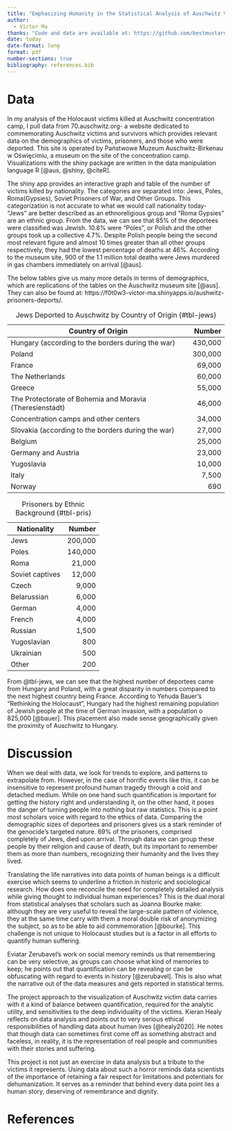 ```yaml
---
title: "Emphasizing Humanity in the Statistical Analysis of Auschwitz Victims"
author: 
  - Victor Ma
thanks: "Code and data are available at: https://github.com/bestmustard/holocaust-victims. Interactive graphs and tables are available at: https://f0t0w3-victor-ma.shinyapps.io/holocaust-victims-shinyapp/ and https://f0t0w3-victor-ma.shinyapps.io/aushwitz-prisoners-deports/"
date: today
date-format: long
format: pdf
number-sections: true
bibliography: references.bib
---
```


# Data

In my analysis of the Holocaust victims killed at Auschwitz concentration camp, I pull data from 70.auschwitz.org- a website dedicated to commemorating Auschwitz victims and survivors which provides relevant data on the demographics of victims, prisoners, and those who were deported. This site is operated by Państwowe Muzeum Auschwitz-Birkenau w Oświęcimiu, a museum on the site of the concentration camp. Visualizations with the shiny package are written in the data manipulation language R [@aus, @shiny, @citeR].

The shiny app provides an interactive graph and table of the number of victims killed by nationality. The categories are separated into: Jews, Poles, Roma(Gypsies), Soviet Prisoners of War, and Other Groups. This categorization is not accurate to what we would call nationality today- "Jews" are better described as an ethnoreligious group and "Roma Gypsies" are an ethnic group. From the data, we can see that 85% of the deportees were classified was Jewish. 10.8% were "Poles", or Polish and the other groups took up a collective 4.7%. Despite Polish people being the second most relevant figure and almost 10 times greater than all other groups respectively, they had the lowest percentage of deaths at 46%. According to the museum site, 900 of the 1.1 million total deaths were Jews murdered in gas chambers immediately on arrival [@aus]. 

The below tables give us many more details in terms of demographics, which are replications of the tables on the Auschwitz museum site [@aus]. They can also be found at: https://f0t0w3-victor-ma.shinyapps.io/aushwitz-prisoners-deports/.


| Country of Origin                                 | Number  |
|---------------------------------------------------|--------:|
| Hungary (according to the borders during the war) | 430,000 |
| Poland                                            | 300,000 |
| France                                            |  69,000 |
| The Netherlands                                   |  60,000 |
| Greece                                            |  55,000 |
| The Protectorate of Bohemia and Moravia (Theresienstadt) |  46,000 |
| Concentration camps and other centers             |  34,000 |
| Slovakia (according to the borders during the war) |  27,000 |
| Belgium                                           |  25,000 |
| Germany and Austria                               |  23,000 |
| Yugoslavia                                        |  10,000 |
| Italy                                             |   7,500 |
| Norway                                            |     690 |
: Jews Deported to Auschwitz by Country of Origin {#tbl-jews}


| Nationality        | Number    |
|--------------------|----------:|
| Jews               | 200,000   |
| Poles              | 140,000   |
| Roma               | 21,000    |
| Soviet captives    | 12,000    |
| Czech              | 9,000     |
| Belarussian        | 6,000     |
| German             | 4,000     |
| French             | 4,000     |
| Russian            | 1,500     |
| Yugoslavian        | 800       |
| Ukrainian          | 500       |
| Other              | 200       |

: Prisoners by Ethnic Background {#tbl-pris}

From @tbl-jews, we can see that the highest number of deportees came from Hungary and Poland, with a great disparity in numbers compared to the next highest country being France. According to Yehuda Bauer's "Rethinking the Holocaust", Hungary had the highest remaining population of Jewish people at the time of German invasion, with a population o 825,000 [@bauer]. This placement also made sense geographically given the proximity of Auschwitz to Hungary. 

# Discussion

When we deal with data, we look for trends to explore, and patterns to extrapolate from. However, in the case of horrific events like this, it can be insensitive to represent profound human tragedy through a cold and detached medium. While on one hand such quantification is important for getting the history right and understanding it, on the other hand, it poses the danger of turning people into nothing but raw statistics. This is a point most scholars voice with regard to the ethics of data. Comparing the demographic sizes of deportees and prisoners gives us a stark reminder of the genocide's targeted nature. 69% of the prisoners, comprised completely of Jews, died upon arrival. Through data we can group these people by their religion and cause of death, but its important to remember them as more than numbers, recognizing their humanity and the lives they lived.

Translating the life narratives into data points of human beings is a difficult exercise which seems to underline a friction in historic and sociological research. How does one reconcile the need for completely detailed analysis while giving thought to individual human experiences? This is the dual moral from statistical analyses that scholars such as Joanna Bourke make: although they are very useful to reveal the large-scale pattern of violence, they at the same time carry with them a moral double risk of anonymizing the subject, so as to be able to aid commemoration [@bourke]. This challenge is not unique to Holocaust studies but is a factor in all efforts to quantify human suffering.

Eviatar Zerubavel's work on social memory reminds us that remembering can be very selective, as groups can choose what kind of memories to keep; he points out that quantification can be revealing or can be obfuscating with regard to events in history [@zerubavel]. This is also what the narrative out of the data measures and gets reported in statistical terms.

The project approach to the visualization of Auschwitz victim data carries with it a kind of balance between quantification, required for the analytic utility, and sensitivities to the deep individuality of the victims. Kieran Healy reflects on data analysis and points out to very serious ethical responsibilities of handling data about human lives [@healy2020]. He notes that though data can sometimes first come off as something abstract and faceless, in reality, it is the representation of real people and communities with their stories and suffering.

This project is not just an exercise in data analysis but a tribute to the victims it represents. Using data about such a horror reminds data scientists of the importance of retaining a fair respect for limitations and potentials for dehumanization. It serves as a reminder that behind every data point lies a human story, deserving of remembrance and dignity.

# References

::: {#refs}
:::